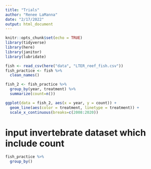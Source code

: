 ```yaml
---
title: "Trials"
author: "Renee LaManna"
date: "2/17/2022"
output: html_document
---
```


```r
knitr::opts_chunk$set(echo = TRUE)
library(tidyverse)
library(here)
library(janitor)
library(lubridate)
```

```r
fish <- read_csv(here("data", "LTER_reef_fish.csv"))
fish_practice <- fish %>% 
  clean_names()

```

```r

fish_2 <- fish_practice %>% 
  group_by(year, treatment) %>% 
  summarize(count=n()) 


```

```r
ggplot(data = fish_2, aes(x = year, y = count)) +
  geom_line(aes(color = treatment, linetype = treatment)) + 
  scale_x_continuous(breaks=c(2008:2020)) 
```
# input invertebrate dataset which include count


```r
fish_practice %>% 
  group_by()
```

